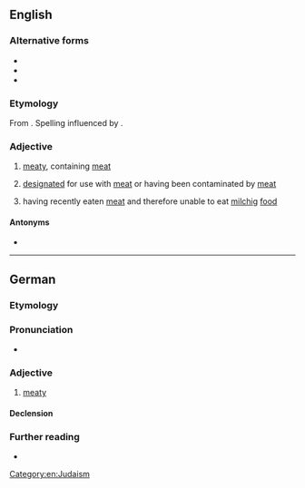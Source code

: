 ==English==

===Alternative forms===
* {{l|en|fleishig}}
* {{l|en|fleishik}}
* {{l|en|fleyshik}}

===Etymology===
From {{bor|en|yi|פֿליישיק|t=meaty|notext=1}}. Spelling influenced by {{der|en|de|fleischig|t=meaty}}.

===Adjective===
{{en-adj|-}}

# {{lb|en|Judaism|of food}} [[meaty]], containing [[meat]]
# {{lb|en|Judaism|of kitchenware}} [[designated]] for use with [[meat]] or having been contaminated by [[meat]]
# {{lb|en|Judaism|of a person}} having recently eaten [[meat]] and therefore unable to eat [[milchig]] [[food]]

====Antonyms====
* {{l|en|milchig}}

[[Category:en:Judaism]]

----

==German==

===Etymology===
{{suffix|Fleisch|gloss1=meat|ig|gloss2=-y|lang=de}}

===Pronunciation===
* {{IPA|/ˈflaɪ̯ʃɪç/|lang=de}}

===Adjective===
{{de-adj|fleischiger|fleischigsten}}

# [[meaty]]

====Declension====
{{de-decl-adj|fleischig|fleischiger|fleischigst}}

===Further reading===
* {{R:Duden}}